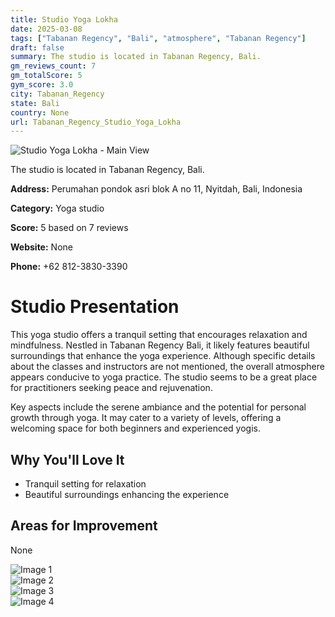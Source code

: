 ```yaml
---
title: Studio Yoga Lokha
date: 2025-03-08
tags: ["Tabanan Regency", "Bali", "atmosphere", "Tabanan Regency"]  
draft: false
summary: The studio is located in Tabanan Regency, Bali.
gm_reviews_count: 7
gm_totalScore: 5
gym_score: 3.0
city: Tabanan_Regency
state: Bali
country: None
url: Tabanan_Regency_Studio_Yoga_Lokha
---
```


<div className="aspect-[16/9] relative my-8">
  <img 
    src="https://lh5.googleusercontent.com/p/AF1QipOF8yK0vyNWYFu4iTgFwLZa1zpL_Gxo0Lt0RLmV=w1920-h1080-k-no"
    alt="Studio Yoga Lokha - Main View"
    className="object-cover absolute inset-0 w-full h-full rounded-lg"
  />
</div>

The studio is located in Tabanan Regency, Bali.

**Address:** Perumahan pondok asri blok A no 11, Nyitdah, Bali, Indonesia

**Category:** Yoga studio

**Score:** 5 based on 7 reviews

**Website:** None

**Phone:** +62 812-3830-3390

# Studio Presentation

This yoga studio offers a tranquil setting that encourages relaxation and mindfulness. Nestled in Tabanan Regency Bali, it likely features beautiful surroundings that enhance the yoga experience. Although specific details about the classes and instructors are not mentioned, the overall atmosphere appears conducive to yoga practice. The studio seems to be a great place for practitioners seeking peace and rejuvenation.

Key aspects include the serene ambiance and the potential for personal growth through yoga. It may cater to a variety of levels, offering a welcoming space for both beginners and experienced yogis.

## Why You'll Love It

- Tranquil setting for relaxation
- Beautiful surroundings enhancing the experience

## Areas for Improvement

None

<div className="grid grid-cols-1 xl:grid-cols-2 gap-4 my-8">
<div className="aspect-[4/3] relative"><img src="https://lh3.googleusercontent.com/p/AF1QipNpMo9u_A1z0Jcq74k_kaPN8nbybhhL_FoyRlTF=w1920-h1080-k-no" alt="Image 1" className="object-cover absolute inset-0 w-full h-full rounded-lg" /></div>
<div className="aspect-[4/3] relative"><img src="https://lh5.googleusercontent.com/p/AF1QipNN8jSMavxdSdI63kzs1LUS5RHN53X2M4lnHskZ=w1920-h1080-k-no" alt="Image 2" className="object-cover absolute inset-0 w-full h-full rounded-lg" /></div>
<div className="aspect-[4/3] relative"><img src="https://lh5.googleusercontent.com/p/AF1QipP7a1-cA6SkqiBb_azncAP-tEpfNwKqLY4LdL2V=w1920-h1080-k-no" alt="Image 3" className="object-cover absolute inset-0 w-full h-full rounded-lg" /></div>
<div className="aspect-[4/3] relative"><img src="https://lh5.googleusercontent.com/p/AF1QipPo8LIUuqzswljPXTYRbhVbnDNGYFuiJYAQrap9=w1920-h1080-k-no" alt="Image 4" className="object-cover absolute inset-0 w-full h-full rounded-lg" /></div>
</div>